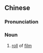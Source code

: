 ==Chinese==
{{zh-forms|s=软片}}

===Pronunciation===
{{zh-pron
|m=ruǎnpiàn
|c=jyun5 pin2
|mn=qz,tw,xm:nńg-phìⁿ/zz:núi-phìⁿ
|cat=n
}}

===Noun===
{{zh-noun}}

# [[roll]] of [[film]]